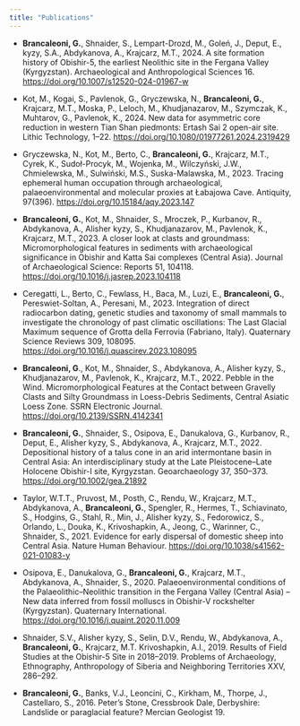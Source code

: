 ```yaml
---
title: "Publications"
---
```


-   **Brancaleoni, G.**, Shnaider, S., Lempart-Drozd, M., Goleń, J., Deput, E., kyzy, S.A., Abdykanova, A., Krajcarz, M.T., 2024. A site formation history of Obishir-5, the earliest Neolithic site in the Fergana Valley (Kyrgyzstan). Archaeological and Anthropological Sciences 16. <https://doi.org/10.1007/s12520-024-01967-w>

-   Kot, M., Kogai, S., Pavlenok, G., Gryczewska, N., **Brancaleoni, G.**, Krajcarz, M.T., Moska, P., Leloch, M., Khudjanazarov, M., Szymczak, K., Muhtarov, G., Pavlenok, K., 2024. New data for asymmetric core reduction in western Tian Shan piedmonts: Ertash Sai 2 open-air site. Lithic Technology, 1–22. <https://doi.org/10.1080/01977261.2024.2319429>

-   Gryczewska, N., Kot, M., Berto, C., **Brancaleoni, G.**, Krajcarz, M.T., Cyrek, K., Sudoł-Procyk, M., Wojenka, M., Wilczyński, J.W., Chmielewska, M., Sulwiński, M.S., Suska-Malawska, M., 2023. Tracing ephemeral human occupation through archaeological, palaeoenvironmental and molecular proxies at Łabajowa Cave. Antiquity, 97(396). <https://doi.org/10.15184/aqy.2023.147>

-   **Brancaleoni, G.**, Kot, M., Shnaider, S., Mroczek, P., Kurbanov, R., Abdykanova, A., Alisher kyzy, S., Khudjanazarov, M., Pavlenok, K., Krajcarz, M.T., 2023. A closer look at clasts and groundmass: Micromorphological features in sediments with archaeological significance in Obishir and Katta Sai complexes (Central Asia). Journal of Archaeological Science: Reports 51, 104118. <https://doi.org/10.1016/j.jasrep.2023.104118>

-   Ceregatti, L., Berto, C., Fewlass, H., Baca, M., Luzi, E., **Brancaleoni, G.**, Pereswiet-Soltan, A., Peresani, M., 2023. Integration of direct radiocarbon dating, genetic studies and taxonomy of small mammals to investigate the chronology of past climatic oscillations: The Last Glacial Maximum sequence of Grotta della Ferrovia (Fabriano, Italy). Quaternary Science Reviews 309, 108095. <https://doi.org/10.1016/j.quascirev.2023.108095>

-   **Brancaleoni, G**., Kot, M., Shnaider, S., Abdykanova, A., Alisher kyzy, S., Khudjanazarov, M., Pavlenok, K., Krajcarz, M.T., 2022. Pebble in the Wind. Micromorphological Features at the Contact between Gravelly Clasts and Silty Groundmass in Loess-Debris Sediments, Central Asiatic Loess Zone. SSRN Electronic Journal. <https://doi.org/10.2139/SSRN.4142341>

-   **Brancaleoni, G.**, Shnaider, S., Osipova, E., Danukalova, G., Kurbanov, R., Deput, E., Alisher kyzy, S., Abdykanova, A., Krajcarz, M.T., 2022. Depositional history of a talus cone in an arid intermontane basin in Central Asia: An interdisciplinary study at the Late Pleistocene–Late Holocene Obishir-I site, Kyrgyzstan. Geoarchaeology 37, 350–373. <https://doi.org/10.1002/gea.21892>

-   Taylor, W.T.T., Pruvost, M., Posth, C., Rendu, W., Krajcarz, M.T., Abdykanova, A., **Brancaleoni, G.**, Spengler, R., Hermes, T., Schiavinato, S., Hodgins, G., Stahl, R., Min, J., Alisher kyzy, S., Fedorowicz, S., Orlando, L., Douka, K., Krivoshapkin, A., Jeong, C., Warinner, C., Shnaider, S., 2021. Evidence for early dispersal of domestic sheep into Central Asia. Nature Human Behaviour. <https://doi.org/10.1038/s41562-021-01083-y>

-   Osipova, E., Danukalova, G., **Brancaleoni, G.**, Krajcarz, M.T., Abdykanova, A., Shnaider, S., 2020. Palaeoenvironmental conditions of the Palaeolithic–Neolithic transition in the Fergana Valley (Central Asia) – New data inferred from fossil mollusсs in Obishir-V rockshelter (Kyrgyzstan). Quaternary International. <https://doi.org/10.1016/j.quaint.2020.11.009>

-   Shnaider, S.V., Alisher kyzy, S., Selin, D.V., Rendu, W., Abdykanova, A., **Brancaleoni, G.**, Krajcarz, M.T. Krivoshapkin, A.I., 2019. Results of Field Studies at the Obishir-5 Site in 2018–2019. Problems of Archaeology, Ethnography, Anthropology of Siberia and Neighboring Territories XXV, 286–292.

-   **Brancaleoni, G.**, Banks, V.J., Leoncini, C., Kirkham, M., Thorpe, J., Castellaro, S., 2016. Peter’s Stone, Cressbrook Dale, Derbyshire: Landslide or paraglacial feature? Mercian Geologist 19.
